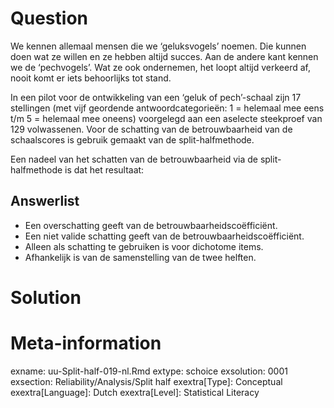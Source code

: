 Question
========
We kennen allemaal mensen die we ‘geluksvogels’ noemen. Die kunnen doen wat ze willen en ze hebben altijd succes. Aan de andere kant kennen we de ‘pechvogels’. Wat ze ook ondernemen, het loopt altijd verkeerd af, nooit komt er iets behoorlijks tot stand. 

In een pilot voor de ontwikkeling van een 'geluk of pech'-schaal zijn 17 stellingen (met vijf geordende antwoordcategorieën: 1 = helemaal mee eens t/m 5 = helemaal mee oneens) voorgelegd aan een aselecte steekproef van 129 volwassenen. Voor de schatting van de betrouwbaarheid van de schaalscores is gebruik gemaakt van de split-halfmethode. 

Een nadeel van het schatten van de betrouwbaarheid via de split-halfmethode is dat het resultaat:
  

Answerlist
----------
* Een overschatting geeft van de betrouwbaarheidscoëfficiënt.
* Een niet valide schatting geeft van de betrouwbaarheidscoëfficiënt.
* Alleen als schatting te gebruiken is voor dichotome items.
* Afhankelijk is van de samenstelling van de twee helften.


Solution
========
  


Meta-information
================
exname: uu-Split-half-019-nl.Rmd
extype: schoice
exsolution: 0001
exsection: Reliability/Analysis/Split half
exextra[Type]: Conceptual
exextra[Language]: Dutch
exextra[Level]: Statistical Literacy
